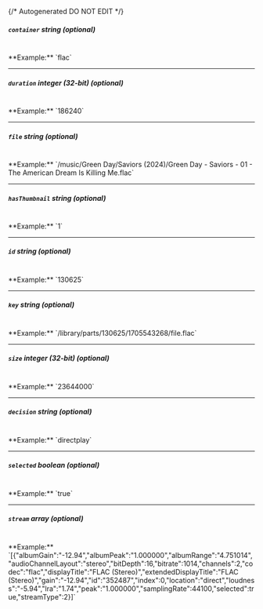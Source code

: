 {/* Autogenerated DO NOT EDIT  */}
##### `container` _string (optional)_
<br/>
**Example:** `flac`

---
##### `duration` _integer (32-bit) (optional)_
<br/>
**Example:** `186240`

---
##### `file` _string (optional)_
<br/>
**Example:** `/music/Green Day/Saviors (2024)/Green Day - Saviors - 01 - The American Dream Is Killing Me.flac`

---
##### `hasThumbnail` _string (optional)_
<br/>
**Example:** `1`

---
##### `id` _string (optional)_
<br/>
**Example:** `130625`

---
##### `key` _string (optional)_
<br/>
**Example:** `/library/parts/130625/1705543268/file.flac`

---
##### `size` _integer (32-bit) (optional)_
<br/>
**Example:** `23644000`

---
##### `decision` _string (optional)_
<br/>
**Example:** `directplay`

---
##### `selected` _boolean (optional)_
<br/>
**Example:** `true`

---
##### `stream` _array (optional)_
<br/>
**Example:** `[{"albumGain":"-12.94","albumPeak":"1.000000","albumRange":"4.751014","audioChannelLayout":"stereo","bitDepth":16,"bitrate":1014,"channels":2,"codec":"flac","displayTitle":"FLAC (Stereo)","extendedDisplayTitle":"FLAC (Stereo)","gain":"-12.94","id":"352487","index":0,"location":"direct","loudness":"-5.94","lra":"1.74","peak":"1.000000","samplingRate":44100,"selected":true,"streamType":2}]`


